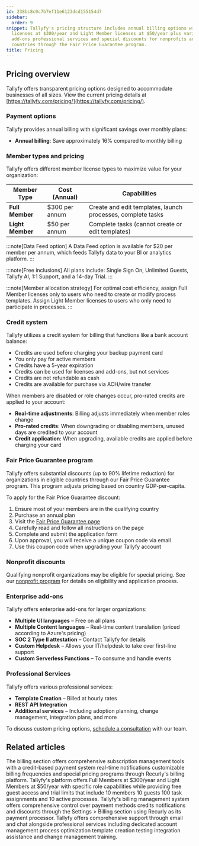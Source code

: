 ```yaml
---
id: 238bc8c0c7b7ef11e6123dcd155154d7
sidebar:
  order: 9
snippet: Tallyfy's pricing structure includes annual billing options with Full Member
  licenses at $300/year and Light Member licenses at $50/year plus various enterprise
  add-ons professional services and special discounts for nonprofits and eligible
  countries through the Fair Price Guarantee program.
title: Pricing
---
```


## Pricing overview

Tallyfy offers transparent pricing options designed to accommodate businesses of all sizes. View the current pricing details at [https://tallyfy.com/pricing/](https://tallyfy.com/pricing/).

### Payment options

Tallyfy provides annual billing with significant savings over monthly plans:

- **Annual billing**: Save approximately 16% compared to monthly billing

### Member types and pricing

Tallyfy offers different member license types to maximize value for your organization:

| Member Type | Cost (Annual) | Capabilities |
|-------------|---------------|--------------|
| **Full Member** | $300 per annum | Create and edit templates, launch processes, complete tasks |
| **Light Member** | $50 per annum | Complete tasks (cannot create or edit templates) |

:::note[Data Feed option]
A Data Feed option is available for $20 per member per annum, which feeds Tallyfy data to your BI or analytics platform.
:::

:::note[Free inclusions]
All plans include: Single Sign On, Unlimited Guests, Tallyfy AI, 1:1 Support, and a 14-day Trial.
:::

:::note[Member allocation strategy]
For optimal cost efficiency, assign Full Member licenses only to users who need to create or modify process templates. Assign Light Member licenses to users who only need to participate in processes.
:::

### Credit system

Tallyfy utilizes a credit system for billing that functions like a bank account balance:

- Credits are used before charging your backup payment card
- You only pay for active members
- Credits have a 5-year expiration
- Credits can be used for licenses and add-ons, but not services
- Credits are not refundable as cash
- Credits are available for purchase via ACH/wire transfer

When members are disabled or role changes occur, pro-rated credits are applied to your account:

- **Real-time adjustments**: Billing adjusts immediately when member roles change
- **Pro-rated credits**: When downgrading or disabling members, unused days are credited to your account
- **Credit application**: When upgrading, available credits are applied before charging your card

### Fair Price Guarantee program

Tallyfy offers substantial discounts (up to 90% lifetime reduction) for organizations in eligible countries through our Fair Price Guarantee program. This program adjusts pricing based on country GDP-per-capita.

To apply for the Fair Price Guarantee discount:

1. Ensure most of your members are in the qualifying country
2. Purchase an annual plan 
3. Visit the [Fair Price Guarantee page](https://tallyfy.com/pricing/fair-price-guarantee/)
4. Carefully read and follow all instructions on the page
5. Complete and submit the application form
6. Upon approval, you will receive a unique coupon code via email
7. Use this coupon code when upgrading your Tallyfy account

### Nonprofit discounts

Qualifying nonprofit organizations may be eligible for special pricing. See our [nonprofit program](/products/pro/pricing/how-to-apply-for-tallyfys-nonprofit-program-discount/) for details on eligibility and application process.

### Enterprise add-ons

Tallyfy offers enterprise add-ons for larger organizations:

- **Multiple UI languages** – Free on all plans
- **Multiple Content languages** – Real-time content translation (priced according to Azure's pricing)
- **SOC 2 Type II attestation** – Contact Tallyfy for details
- **Custom Helpdesk** – Allows your IT/helpdesk to take over first-line support
- **Custom Serverless Functions** – To consume and handle events

### Professional Services

Tallyfy offers various professional services:

- **Template Creation** – Billed at hourly rates
- **REST API Integration** 
- **Additional services** – Including adoption planning, change management, integration plans, and more

To discuss custom pricing options, [schedule a consultation](https://tallyfy.com/booking/) with our team.


## Related articles
<CardGrid>
<LinkTitleCard header="<b>Settings > Billing</b>" href="/products/pro/settings/billing/" > The billing section offers comprehensive subscription management tools with a credit-based payment system real-time notifications customizable billing frequencies and special pricing programs through Recurly's billing platform. </LinkTitleCard>
<LinkTitleCard header="<b>Billing > Tallyfy's Account and Member Limits</b>" href="/products/pro/settings/billing/what-are-tallyfys-account-and-member-limits/" > Tallyfy's platform offers Full Members at $300/year and Light Members at $50/year with specific role capabilities while providing free guest access and trial limits that include 10 members 10 guests 100 task assignments and 10 active processes. </LinkTitleCard>
<LinkTitleCard header="<b>Billing > Access and Manage My Billing Details</b>" href="/products/pro/settings/billing/how-to-access-and-manage-my-billing-details/" > Tallyfy's billing management system offers comprehensive control over payment methods credits notifications and discounts through the Settings > Billing section using Recurly as its payment processor. </LinkTitleCard>
<LinkTitleCard header="<b>Support > Contact Tallyfy support or engage in professional services</b>" href="/products/pro/miscellaneous/support/how-can-i-contact-tallyfys-support-team/" > Tallyfy offers comprehensive support through email and chat alongside professional services including dedicated account management process optimization template creation testing integration assistance and change management training. </LinkTitleCard>
</CardGrid>